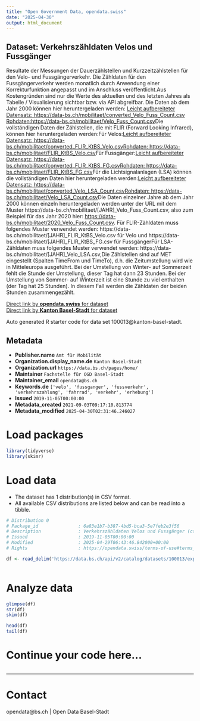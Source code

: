 ```yaml
---
title: "Open Government Data, opendata.swiss"
date: "2025-04-30"
output: html_document
---
```


## Dataset: Verkehrszähldaten Velos und Fussgänger

Resultate der Messungen der Dauerzählstellen und Kurzzeitzählstellen für den Velo- und Fussgängerverkehr. Die Zähldaten für den Fussgängerverkehr werden monatlich durch Anwendung einer Korrekturfunktion angepasst und im Anschluss veröffentlicht.Aus Kostengründen sind nur die Werte des aktuellen und des letzten Jahres als Tabelle / Visualisierung sichtbar bzw. via API abgreifbar. Die Daten ab dem Jahr 2000 können hier heruntergeladen werden: [Leicht aufbereiteter Datensatz: https://data-bs.ch/mobilitaet/converted_Velo_Fuss_Count.csv](https://data-bs.ch/mobilitaet/converted_Velo_Fuss_Count.csv) [Rohdaten: ](https://data-bs.ch/mobilitaet/Velo_Fuss_Count.csv)[https://data-bs.ch/mobilitaet/Velo_Fuss_Count.csv](https://data-bs.ch/mobilitaet/Velo_Fuss_Count.csv)Die vollständigen Daten der Zählstellen, die mit FLIR (Forward Looking Infrared), können hier heruntergeladen werden:Für Velos:[Leicht aufbereiteter Datensatz: https://data-bs.ch/mobilitaet/converted_FLIR_KtBS_Velo.csv](https://data-bs.ch/mobilitaet/converted_FLIR_KtBS_Velo.csv)[Rohdaten: https://data-bs.ch/mobilitaet/FLIR_KtBS_Velo.csv](https://data-bs.ch/mobilitaet/FLIR_KtBS_Velo.csv)[](https://data-bs.ch/mobilitaet/FLIR_KtBS_MIV6.csv)Für Fussgänger:[Leicht aufbereiteter Datensatz: https://data-bs.ch/mobilitaet/converted_FLIR_KtBS_FG.csv](https://data-bs.ch/mobilitaet/converted_FLIR_KtBS_FG.csv)[Rohdaten: https://data-bs.ch/mobilitaet/FLIR_KtBS_FG.csv](https://data-bs.ch/mobilitaet/FLIR_KtBS_FG.csv)Für die Lichtsignalanlagen (LSA) können die vollständigen Daten hier heruntergeladen werden:[Leicht aufbereiteter Datensatz: https://data-bs.ch/mobilitaet/converted_Velo_LSA_Count.csv](https://data-bs.ch/mobilitaet/converted_Velo_LSA_Count.csv)[Rohdaten: https://data-bs.ch/mobilitaet/Velo_LSA_Count.csv](https://data-bs.ch/mobilitaet/Velo_LSA_Count.csv)Die Daten einzelner Jahre ab dem Jahr 2000 können einzeln heruntergeladen werden unter der URL mit dem Muster https://data-bs.ch/mobilitaet/[JAHR]_Velo_Fuss_Count.csv, also zum Beispiel für das Jahr 2020 hier: [https://data-bs.ch/mobilitaet/2020_Velo_Fuss_Count.csv](https://data-bs.ch/mobilitaet/2020_Velo_Fuss_Count.csv). Für FLIR-Zähldaten muss folgendes Muster verwendet werden: https://data-bs.ch/mobilitaet/[JAHR]_FLIR_KtBS_Velo.csv für Velo und https://data-bs.ch/mobilitaet/[JAHR]_FLIR_KtBS_FG.csv für FussgängerFür LSA-Zähldaten muss folgendes Muster verwendet werden: https://data-bs.ch/mobilitaet/[JAHR]_Velo_LSA.csv,Die Zählstellen sind auf MET eingestellt (Spalten TimeFrom und TimeTo), d.h. die Zeitumstellung wird wie in Mitteleuropa ausgeführt. Bei der Umstellung von Winter- auf Sommerzeit fehlt die Stunde der Umstellung, dieser Tag hat dann 23 Stunden. Bei der Umstellung von Sommer- auf Winterzeit ist eine Stunde zu viel enthalten (der Tag hat 25 Stunden). In diesem Fall werden die Zähldaten der beiden Stunden zusammengezählt.

[Direct link by **opendata.swiss** for dataset](https://opendata.swiss/de/dataset/verkehrszahldaten-velos-und-fussganger)<br>
[Direct link by **Kanton Basel-Stadt** for dataset](https://data.bs.ch/explore/dataset/100013/)

Auto generated R starter code for data set 100013@kanton-basel-stadt.

## Metadata

- **Publisher.name** `Amt für Mobilität`
- **Organization.display_name.de** `Kanton Basel-Stadt`
- **Organization.url** `https://data.bs.ch/pages/home/`
- **Maintainer** `Fachstelle für OGD Basel-Stadt`
- **Maintainer_email** `opendata@bs.ch`
- **Keywords.de** `['velo', 'fussganger', 'fussverkehr', 'verkehrszahlung', 'fahrrad', 'verkehr', 'erhebung']`
- **Issued** `2019-11-05T00:00:00`
- **Metadata_created** `2021-09-03T09:17:10.813774`
- **Metadata_modified** `2025-04-30T02:31:46.246027`


# Load packages

```r

library(tidyverse)
library(skimr)

```

# Load data

-   The dataset has 1 distribution(s) in CSV format.
-   All available CSV distributions are listed below and can be read into a tibble.

```r

# Distribution 0
# Package_id               : 6a83e1b7-b387-4bd5-bca3-5e7feb2e3f56
# Description              : Verkehrszähldaten Velos und Fussgänger (csv)
# Issued                   : 2019-11-05T00:00:00
# Modified                 : 2025-04-29T06:43:46.842000+00:00
# Rights                   : https://opendata.swiss/terms-of-use#terms_open

df <- read_delim('https://data.bs.ch/api/v2/catalog/datasets/100013/exports/csv?use_labels=true')



```

# Analyze data

```r

glimpse(df)
str(df)
skim(df)

head(df)
tail(df)

```

# Continue your code here...

```r

```

------------------------------------------------------------------------

# Contact

opendata@bs.ch | Open Data Basel-Stadt
